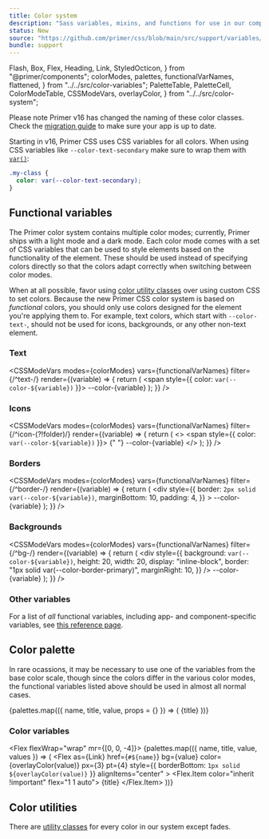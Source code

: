 ```yaml
---
title: Color system
description: "Sass variables, mixins, and functions for use in our components."
status: New
source: "https://github.com/primer/css/blob/main/src/support/variables/color-system.scss"
bundle: support
---
```


  Flash,
  Box,
  Flex,
  Heading,
  Link,
  StyledOcticon,
} from "@primer/components";
  colorModes,
  palettes,
  functionalVarNames,
  flattened,
} from "../../src/color-variables";
  PaletteTable,
  PaletteCell,
  ColorModeTable,
  CSSModeVars,
  overlayColor,
} from "../../src/color-system";

<Note>
  Please note Primer v16 has changed the naming of these color classes. Check
  the <a href="/css/support/v16-migration">migration guide</a> to make sure your
  app is up to date.
</Note>

Starting in v16, Primer CSS uses CSS variables for all colors. When using CSS variables like `--color-text-secondary` make sure to wrap them with [`var()`](https://developer.mozilla.org/en-US/docs/Web/CSS/Using_CSS_custom_properties):

```css
.my-class {
  color: var(--color-text-secondary);
}
```

## Functional variables

The Primer color system contains multiple color modes; currently, Primer ships with a light mode and a dark mode. Each color mode comes with a set of CSS variables that can be used to style elements based on the functionality of the element. These should be used instead of specifying colors directly so that the colors adapt correctly when switching between color modes.

When at all possible, favor using [color utility classes](/utilities/colors) over using custom CSS to set colors. Because the new Primer CSS color system is based on _functional_ colors, you should only use colors designed for the element you're applying them to. For example, text colors, which start with `--color-text-`, should not be used for icons, backgrounds, or any other non-text element.

### Text

<CSSModeVars
  modes={colorModes}
  vars={functionalVarNames}
  filter={/^text-/}
  render={(variable) => {
    return (
      <span style={{ color: `var(--color-${variable})` }}>
        --color-{variable}
      </span>
    );
  }}
/>

### Icons

<CSSModeVars
  modes={colorModes}
  vars={functionalVarNames}
  filter={/^icon-(?!folder)/}
  render={(variable) => {
    return (
      <>
        <span style={{ color: `var(--color-${variable})` }}>
          <StyledOcticon icon={OctofaceIcon} />
        </span>{" "}
        --color-{variable}
      </>
    );
  }}
/>

### Borders

<CSSModeVars
  modes={colorModes}
  vars={functionalVarNames}
  filter={/^border-/}
  render={(variable) => {
    return (
      <div
        style={{
          border: `2px solid var(--color-${variable})`,
          marginBottom: 10,
          padding: 4,
        }}
      >
        --color-{variable}
      </div>
    );
  }}
/>

### Backgrounds

<CSSModeVars
  modes={colorModes}
  vars={functionalVarNames}
  filter={/^bg-/}
  render={(variable) => {
    return (
      <Flex mb={1}>
        <div
          style={{
            background: `var(--color-${variable})`,
            height: 20,
            width: 20,
            display: "inline-block",
            border: "1px solid var(--color-border-primary)",
            marginRight: 10,
          }}
        />
        --color-{variable}
      </Flex>
    );
  }}
/>

### Other variables

For a list of _all_ functional variables, including app- and component-specific variables, see [this reference page](https://primer.style/primitives/).

## Color palette

In rare ocassions, it may be necessary to use one of the variables from the base color scale, though since the colors differ in the various color modes, the functional variables listed above should be used in almost all normal cases.

<Flex flexWrap="wrap" mr={-2}>
  {palettes.map(({ name, title, value, props = {} }) => (
    <Flex.Item
      as={Link}
      href={`#${name}`}
      color={overlayColor(value)}
      flex="1 1 auto"
      bg={value}
      p={3}
      mr={2}
      mb={2}
      fontWeight="bold"
      key={name}
      {...props}
    >
      {title}
    </Flex.Item>
  ))}
</Flex>

### Color variables

<Flex flexWrap="wrap" mr={[0, 0, -4]}>
  {palettes.map(({ name, title, value, values }) => (
    <Flex id={name} flexDirection="column" width={1} pr={0} mb={4} key={name}>
      <Flex
        as={Link}
        href={`#${name}`}
        bg={value}
        color={overlayColor(value)}
        px={3}
        pt={4}
        style={{ borderBottom: `1px solid ${overlayColor(value)}` }}
        alignItems="center"
      >
        <Flex.Item color="inherit !important" flex="1 1 auto">
          <Heading as="div" fontSize={4} pb={1}>
            {title}
          </Heading>
        </Flex.Item>
        <StyledOcticon icon={LinkIcon} color="inherit !important" height={20} />
      </Flex>
      <ColorModeTable
        baseColor={value}
        values={values}
        cellPadding="8px 16px"
      />
    </Flex>
  ))}
</Flex>

## Color utilities

There are [utility classes](/utilities/colors) for every color in our system except fades.
